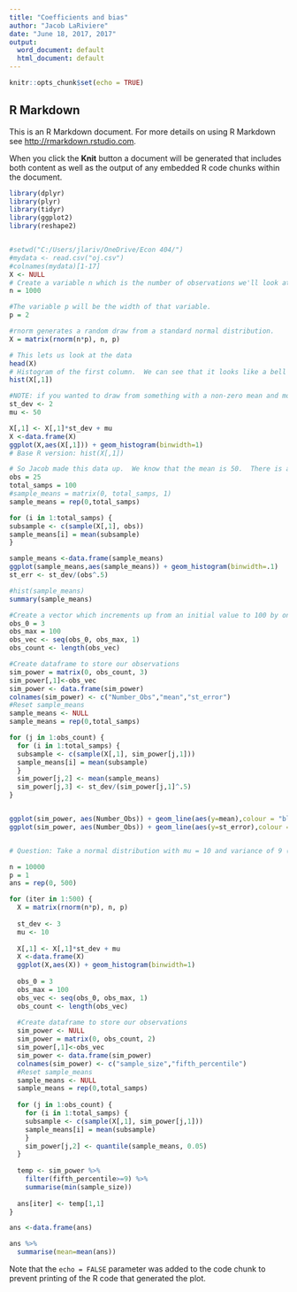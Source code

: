 ---
title: "Coefficients and bias"
author: "Jacob LaRiviere"
date: "June 18, 2017, 2017"
output:
  word_document: default
  html_document: default
---
  
```{r setup, include=FALSE}
knitr::opts_chunk$set(echo = TRUE)
```

## R Markdown

This is an R Markdown document. For more details on using R Markdown see <http://rmarkdown.rstudio.com>.

When you click the **Knit** button a document will be generated that includes both content as well as the output of any embedded R code chunks within the document. 


```{r}

library(dplyr)
library(plyr)
library(tidyr)
library(ggplot2)
library(reshape2)


#setwd("C:/Users/jlariv/OneDrive/Econ 404/")
#mydata <- read.csv("oj.csv")
#colnames(mydata)[1-17]
X <- NULL
# Create a variable n which is the number of observations we'll look at.  
n = 1000

#The variable p will be the width of that variable.  
p = 2

#rnorm generates a random draw from a standard normal distribution.
X = matrix(rnorm(n*p), n, p)

# This lets us look at the data
head(X)
# Histogram of the first column.  We can see that it looks like a bell curve
hist(X[,1])

#NOTE: if you wanted to draw from something with a non-zero mean and more interesting variance that's: rnorm(n*p)*st_dev + mu
st_dev <- 2
mu <- 50

X[,1] <- X[,1]*st_dev + mu
X <-data.frame(X)
ggplot(X,aes(X[,1])) + geom_histogram(binwidth=1)
# Base R version: hist(X[,1])

# So Jacob made this data up.  We know that the mean is 50.  There is a really nice function in R called "sample" which lets us take a random sub sample of our data say I'd like to take a sample of 25 observations 
obs = 25
total_samps = 100
#sample_means = matrix(0, total_samps, 1)
sample_means = rep(0,total_samps)

for (i in 1:total_samps) {
subsample <- c(sample(X[,1], obs))
sample_means[i] = mean(subsample)
}

sample_means <-data.frame(sample_means)
ggplot(sample_means,aes(sample_means)) + geom_histogram(binwidth=.1)
st_err <- st_dev/(obs^.5)

#hist(sample_means)
summary(sample_means)

#Create a vector which increments up from an initial value to 100 by one
obs_0 = 3
obs_max = 100
obs_vec <- seq(obs_0, obs_max, 1)
obs_count <- length(obs_vec)

#Create dataframe to store our observations
sim_power = matrix(0, obs_count, 3)
sim_power[,1]<-obs_vec
sim_power <- data.frame(sim_power)
colnames(sim_power) <- c("Number_Obs","mean","st_error")
#Reset sample_means
sample_means <- NULL
sample_means = rep(0,total_samps)

for (j in 1:obs_count) {
  for (i in 1:total_samps) {
  subsample <- c(sample(X[,1], sim_power[j,1]))
  sample_means[i] = mean(subsample)
  }
  sim_power[j,2] <- mean(sample_means)
  sim_power[j,3] <- st_dev/(sim_power[j,1]^.5)
}


ggplot(sim_power, aes(Number_Obs)) + geom_line(aes(y=mean),colour = "blue") 
ggplot(sim_power, aes(Number_Obs)) + geom_line(aes(y=st_error),colour = "red")


# Question: Take a normal distribution with mu = 10 and variance of 9 (e.g., standard deviation of 3).  Simulate a population of 10,000.  What is the sample size needed to make the standard error of the sample mean sufficiently small so that no more than 5% of the sample means are less 9?

n = 10000
p = 1
ans = rep(0, 500)

for (iter in 1:500) {
  X = matrix(rnorm(n*p), n, p)  
  
  st_dev <- 3
  mu <- 10
  
  X[,1] <- X[,1]*st_dev + mu
  X <-data.frame(X)
  ggplot(X,aes(X)) + geom_histogram(binwidth=1)  
  
  obs_0 = 3
  obs_max = 100
  obs_vec <- seq(obs_0, obs_max, 1)
  obs_count <- length(obs_vec)
  
  #Create dataframe to store our observations
  sim_power <- NULL
  sim_power = matrix(0, obs_count, 2)
  sim_power[,1]<-obs_vec
  sim_power <- data.frame(sim_power)
  colnames(sim_power) <- c("sample_size","fifth_percentile")
  #Reset sample_means
  sample_means <- NULL
  sample_means = rep(0,total_samps)
  
  for (j in 1:obs_count) {
    for (i in 1:total_samps) {
    subsample <- c(sample(X[,1], sim_power[j,1]))
    sample_means[i] = mean(subsample)
    }
    sim_power[j,2] <- quantile(sample_means, 0.05)
  }
  
  temp <- sim_power %>%
    filter(fifth_percentile>=9) %>%
    summarise(min(sample_size))
  
  ans[iter] <- temp[1,1]
}

ans <-data.frame(ans)

ans %>%
  summarise(mean=mean(ans))
```

Note that the `echo = FALSE` parameter was added to the code chunk to prevent printing of the R code that generated the plot.
